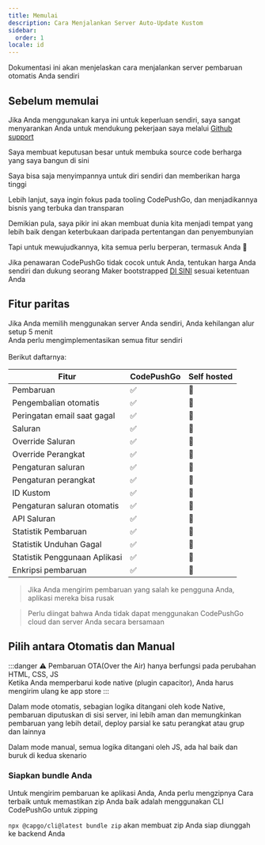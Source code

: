 ```yaml
---
title: Memulai
description: Cara Menjalankan Server Auto-Update Kustom
sidebar:
  order: 1
locale: id
---
```



Dokumentasi ini akan menjelaskan cara menjalankan server pembaruan otomatis Anda sendiri

## Sebelum memulai

Jika Anda menggunakan karya ini untuk keperluan sendiri, saya sangat menyarankan Anda untuk mendukung pekerjaan saya melalui [Github support](https://github.com/sponsors/riderx/)

Saya membuat keputusan besar untuk membuka source code berharga yang saya bangun di sini

Saya bisa saja menyimpannya untuk diri sendiri dan memberikan harga tinggi

Lebih lanjut, saya ingin fokus pada tooling CodePushGo, dan menjadikannya bisnis yang terbuka dan transparan

Demikian pula, saya pikir ini akan membuat dunia kita menjadi tempat yang lebih baik dengan keterbukaan daripada pertentangan dan penyembunyian

Tapi untuk mewujudkannya, kita semua perlu berperan, termasuk Anda 🥹

Jika penawaran CodePushGo tidak cocok untuk Anda, tentukan harga Anda sendiri dan dukung seorang Maker bootstrapped [DI SINI](https://github.com/sponsors/riderx/) sesuai ketentuan Anda

## Fitur paritas

Jika Anda memilih menggunakan server Anda sendiri, Anda kehilangan alur setup 5 menit\
Anda perlu mengimplementasikan semua fitur sendiri\
\
Berikut daftarnya:

| Fitur                    | CodePushGo | Self hosted |
| ------------------------ | ----- | ----------- |
| Pembaruan               | ✅     | 🚧          |
| Pengembalian otomatis    | ✅     | 🚧          |
| Peringatan email saat gagal | ✅     | 🚧          |
| Saluran                  | ✅     | 🚧          |
| Override Saluran         | ✅     | 🚧          |
| Override Perangkat       | ✅     | 🚧          |
| Pengaturan saluran       | ✅     | 🚧          |
| Pengaturan perangkat     | ✅     | 🚧          |
| ID Kustom                | ✅     | 🚧          |
| Pengaturan saluran otomatis | ✅     | 🚧          |
| API Saluran              | ✅     | 🚧          |
| Statistik Pembaruan      | ✅     | 🚧          |
| Statistik Unduhan Gagal  | ✅     | 🚧          |
| Statistik Penggunaan Aplikasi | ✅     | 🚧          |
| Enkripsi pembaruan       | ✅     | 🚧          |

> Jika Anda mengirim pembaruan yang salah ke pengguna Anda, aplikasi mereka bisa rusak

> Perlu diingat bahwa Anda tidak dapat menggunakan CodePushGo cloud dan server Anda secara bersamaan

## Pilih antara Otomatis dan Manual

:::danger
⚠️ Pembaruan OTA(Over the Air) hanya berfungsi pada perubahan HTML, CSS, JS\
Ketika Anda memperbarui kode native (plugin capacitor), Anda harus mengirim ulang ke app store
:::

Dalam mode otomatis, sebagian logika ditangani oleh kode Native, pembaruan diputuskan di sisi server, ini lebih aman dan memungkinkan pembaruan yang lebih detail, deploy parsial ke satu perangkat atau grup dan lainnya

Dalam mode manual, semua logika ditangani oleh JS, ada hal baik dan buruk di kedua skenario

### Siapkan bundle Anda

Untuk mengirim pembaruan ke aplikasi Anda, Anda perlu mengzipnya
Cara terbaik untuk memastikan zip Anda baik adalah menggunakan CLI CodePushGo untuk zipping

`npx @capgo/cli@latest bundle zip` akan membuat zip Anda siap diunggah ke backend Anda

<LinkCard
	title="Pembaruan otomatis"
	href="/docs/self-hosted/auto-update/"
/>

<LinkCard
	title="Manual"
	href="/docs/self-hosted/manual/"
/>
